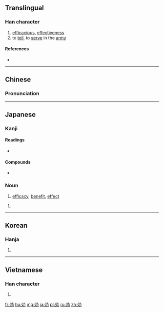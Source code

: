 {{also|效}}
==Translingual==

===Han character===
{{Han char|rn=19|rad=力|as=06|sn=8|four=|canj=YKKS|ids=⿰交力}}

# [[efficacious]], [[effectiveness]]
# to [[toil]], to [[serve]] in the [[army]]

====References====
* {{Han ref|kx=0147.120|dkj=02334|dj=0331.200|hdz=10370.010|uh=52B9|ud=21177}}

----

==Chinese==
{{zh-forms}}

===Pronunciation===
{{zh-pron
|m=xiào
|c=haau6
|mc=y
|oc=y
|ma=
|cat=a,v
}}

----

==Japanese==

===Kanji===
{{ja-kanji|grade=5|rs=力06|style=s|kyu=效}}

====Readings====
* {{ja-readings|goon=[[ぎょう]] (gyō) {{non-joyo-reading}}|kanon=[[こう]] (kō)|kun=[[きく]] (kiku), [[ならう]] (narau), [[いたす]] (itasu)}}

====Compounds====
* {{ja-r|有効|ゆうこう}}

===Noun===
{{ja-noun|こう}} 

# [[efficacy]], [[benefit]], [[effect]]

{{ja-noun|かい}} 

# {{alternative form of|甲斐|lang=ja}}

----

==Korean==

===Hanja===
{{ko-hanja|hangeul=[[효]]|rv=hyo|mr=hyo}}

# {{defn|lang=ko|sort=力06}}

----

==Vietnamese==

===Han character===
{{vi-readings|rs=力06| hanviet = hiệu}}

# {{defn|lang=vi|sort=力06}}

[[fr:効]]
[[hu:効]]
[[mg:効]]
[[ja:効]]
[[pl:効]]
[[ru:効]]
[[zh:効]]